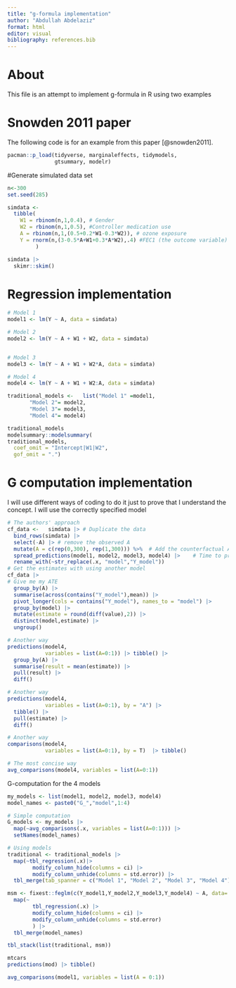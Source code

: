 ```yaml
---
title: "g-formula implementation"
author: "Abdullah Abdelaziz"
format: html
editor: visual
bibliography: references.bib
---
```


# About

This file is an attempt to implement g-formula in R using two examples

# Snowden 2011 paper
The following code is for an example from this paper [@snowden2011].

```r
pacman::p_load(tidyverse, marginaleffects, tidymodels,
               gtsummary, modelr)
```

#Generate simulated data set

```r
n<-300
set.seed(285)

simdata <- 
  tibble( 
    W1 = rbinom(n,1,0.4), # Gender
    W2 = rbinom(n,1,0.5), #Controller medication use
    A = rbinom(n,1,(0.5+0.2*W1-0.3*W2)), # ozone exposure
    Y = rnorm(n,(3-0.5*A+W1+0.3*A*W2),.4) #FEC1 (the outcome variable)
         )

simdata |> 
  skimr::skim()
```

# Regression implementation

```r
# Model 1
model1 <- lm(Y ~ A, data = simdata)

# Model 2
model2 <- lm(Y ~ A + W1 + W2, data = simdata)


# Model 3
model3 <- lm(Y ~ A + W1 + W2*A, data = simdata)

# Model 4 
model4 <- lm(Y ~ A + W1 + W2:A, data = simdata)

traditional_models <-   list("Model 1" =model1,
       "Model 2"= model2,
       "Model 3"= model3,
       "Model 4"= model4)

traditional_models  
modelsummary::modelsummary(
traditional_models,
  coef_omit = "Intercept|W1|W2",
  gof_omit = ".")


```

# G computation implementation

I will use different ways of coding to do it just to prove that I understand the concept. I will use the correctly specified model

```r
# The authors' approach
cf_data <-   simdata |> # Duplicate the data
  bind_rows(simdata) |> 
  select(-A) |> # remove the observed A
  mutate(A = c(rep(0,300), rep(1,300))) %>%  # Add the counterfactual A
  spread_predictions(model1, model2, model3, model4) |>    # Time to predict
  rename_with(~str_replace(.x, "model","Y_model"))
# Get the estimates with using another model
cf_data |> 
# Give me my ATE
  group_by(A) |> 
  summarise(across(contains("Y_model"),mean)) |> 
  pivot_longer(cols = contains("Y_model"), names_to = "model") |> 
  group_by(model) |> 
  mutate(estimate = round(diff(value),2)) |> 
  distinct(model,estimate) |> 
  ungroup()

# Another way
predictions(model4, 
            variables = list(A=0:1)) |> tibble() |> 
  group_by(A) |> 
  summarise(result = mean(estimate)) |> 
  pull(result) |> 
  diff()

# Another way
predictions(model4, 
            variables = list(A=0:1), by = "A") |> 
  tibble() |> 
  pull(estimate) |> 
  diff()

# Another way
comparisons(model4, 
            variables = list(A=0:1), by = T)  |> tibble()

# The most concise way
avg_comparisons(model4, variables = list(A=0:1))
```

G-computation for the 4 models

```r
my_models <- list(model1, model2, model3, model4)
model_names <- paste0("G_","model",1:4)

# Simple computation
G_models <- my_models |> 
  map(~avg_comparisons(.x, variables = list(A=0:1))) |> 
  setNames(model_names)

# Using models
traditional <- traditional_models |> 
  map(~tbl_regression(.x)|> 
        modify_column_hide(columns = ci) |> 
        modify_column_unhide(columns = std.error)) |> 
  tbl_merge(tab_spanner = c("Model 1", "Model 2", "Model 3", "Model 4"))

msm <- fixest::feglm(c(Y_model1,Y_model2,Y_model3,Y_model4) ~ A, data= cf_data) |> 
  map(~
        tbl_regression(.x) |> 
        modify_column_hide(columns = ci) |> 
        modify_column_unhide(columns = std.error)
        ) |> 
  tbl_merge(model_names)

tbl_stack(list(traditional, msm))

```

```r
mtcars
predictions(mod) |> tibble()
```

```r
avg_comparisons(model1, variables = list(A = 0:1))
```
